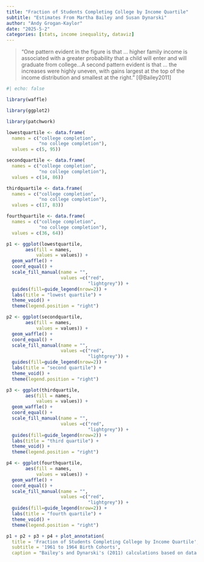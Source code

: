```yaml
---
title: "Fraction of Students Completing College by Income Quartile"
subtitle: "Estimates From Martha Bailey and Susan Dynarski"
author: "Andy Grogan-Kaylor"
date: "2025-5-2"
categories: [stats, income inequality, dataviz]
---
```


> "One pattern evident in the figure is that ... higher family income is associated with a greater probability that a child will enter and will graduate from college...A second pattern evident is that ... the increases were highly uneven, with gains largest at the top of the income distribution and smallest at the right." [@Bailey2011]

```r
#| echo: false

library(waffle)

library(ggplot2)

library(patchwork)

lowestquartile <- data.frame(
  names = c("college completion",
            "no college completion"),
  values = c(5, 95))

secondquartile <- data.frame(
  names = c("college completion",
            "no college completion"),
  values = c(14, 86))

thirdquartile <- data.frame(
  names = c("college completion",
            "no college completion"),
  values = c(17, 83))

fourthquartile <- data.frame(
  names = c("college completion",
            "no college completion"),
  values = c(36, 64))

p1 <- ggplot(lowestquartile,
       aes(fill = names,
           values = values)) +
  geom_waffle() +
  coord_equal() +
  scale_fill_manual(name = "",
                    values =c("red", 
                              "lightgrey")) +
  guides(fill=guide_legend(nrow=2)) +
  labs(title = "lowest quartile") +
  theme_void() +
  theme(legend.position = "right")

p2 <- ggplot(secondquartile,
       aes(fill = names,
           values = values)) +
  geom_waffle() +
  coord_equal() +
  scale_fill_manual(name = "",
                    values =c("red", 
                              "lightgrey")) +
  guides(fill=guide_legend(nrow=2)) +
  labs(title = "second quartile") +
  theme_void() +
  theme(legend.position = "right")

p3 <- ggplot(thirdquartile,
       aes(fill = names,
           values = values)) +
  geom_waffle() +
  coord_equal() +
  scale_fill_manual(name = "",
                    values =c("red", 
                              "lightgrey")) +
  guides(fill=guide_legend(nrow=2)) +
  labs(title = "third quartile") +
  theme_void() +
  theme(legend.position = "right")

p4 <- ggplot(fourthquartile,
       aes(fill = names,
           values = values)) +
  geom_waffle() +
  coord_equal() +
  scale_fill_manual(name = "",
                    values =c("red", 
                              "lightgrey")) +
  guides(fill=guide_legend(nrow=2)) +
  labs(title = "fourth quartile") +
  theme_void() +
  theme(legend.position = "right")

p1 + p2 + p3 + p4 + plot_annotation(
  title = 'Fraction of Students Completing College by Income Quartile',
  subtitle = '1961 to 1964 Birth Cohorts',
  caption = "Bailey's and Dynarski's (2011) calculations based on data from \nNational Longitudinal Survey of Youth, 1979 and 1997 \n(U.S. Bureau of Labor Statistics, 2010a, 2010b)")

```





